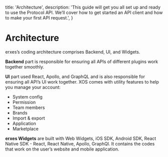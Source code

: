 
  title: 'Architecture',
  description:
    'This guide will get you all set up and ready to use the Protocol API. We’ll cover how to get started an API client and how to make your first API request.',
}

# Architecture

erxes’s coding architecture comprises Backend, UI, and Widgets.

**Backend** part is responsible for ensuring all APIs of different plugins work together smoothly.

**UI** part used React, Apollo, and GraphQL and is also responsible for ensuring all API’s UI work together. XOS comes with utility features to help you manage your account:

- System config
- Permission
- Team members
- Brands
- Import & export
- Application
- Marketplace

**erxes Widgets** are built with Web Widgets, iOS SDK, Android SDK, React Native SDK - React, React Native, Apollo, GraphQl. It contains the codes that work on the user’s website and mobile application.
 

<Db />

